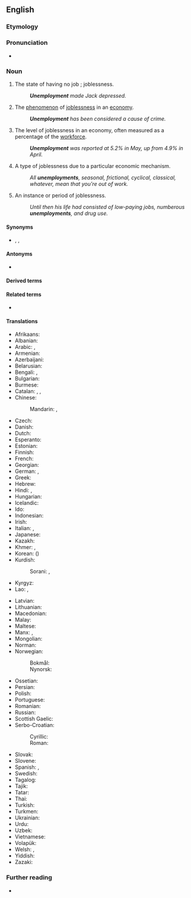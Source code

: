 ==English==

===Etymology===
{{af|en|un-|employment}}

===Pronunciation===
* {{IPA|en|/ʌn.ɪmˈplɔɪ.mənt/}}

===Noun===
{{en-noun|~}}

# The state of having no job<!--pertinent?, which may cause late [[filial life]]-->; joblessness.
#: '''''Unemployment''' made Jack depressed.''
# The [[phenomenon]] of [[joblessness]] in an [[economy]].
#: '''''Unemployment''' has been considered a cause of crime.''
# The level of joblessness in an economy, often measured as a percentage of the [[workforce]].
#: '''''Unemployment''' was reported at 5.2% in May, up from 4.9% in April.''
# {{lb|en|countable}} A type of joblessness due to a particular economic mechanism.
#: ''All '''unemployments''', seasonal, frictional, cyclical, classical, whatever, mean that you're out of work.''
# {{lb|en|countable}} An instance or period of joblessness.
#: ''Until then his life had consisted of low-paying jobs, numberous '''unemployments''', and drug use.''

====Synonyms====
* {{l|en|joblessness}}, {{l|en|worklessness}}, {{l|en|unwork}}

====Antonyms====
* {{l|en|employment}}

====Derived terms====
{{col4|en
|unemployment insurance
|technological unemployment
|unemployment benefit
|structural unemployment
|seasonal unemployment
|frictional unemployment
|cyclical unemployment
|classical unemployment
|Marxian unemployment
|unemployment benefits
|funemployment
|antiunemployment
|unemployment trap
}}

====Related terms====
* {{l|en|unemployed}}

====Translations====
{{trans-top|joblessness}}
* Afrikaans: {{t|af|werkloosheid}}
* Albanian: {{t+|sq|papunësi|f}}
* Arabic: {{t|ar|بِطَالَة|f}}, {{t|ar|بَطَالَة|f}}
* Armenian: {{t+|hy|գործազրկություն}}
* Azerbaijani: {{t|az|işsizlik}}
* Belarusian: {{t|be|беспрацо́ўя|n}}
* Bengali: {{t|bn|দূর}}, {{t|bn|বেকারত্ব|tr=bekarôtbô}}
* Bulgarian: {{t+|bg|безрабо́тица|f}}
* Burmese: {{t|my|အလုပ်လက်မဲ့ဖြစ်ခြင်း}}
* Catalan: {{t+|ca|atur|m}}, {{t|ca|parada forçosa|f}}, {{t|ca|manca de treball|f}}
* Chinese:
*: Mandarin: {{t+|cmn|失業}}, {{t+|cmn|失业|tr=shīyè}}
* Czech: {{t+|cs|nezaměstnanost|f}}
* Danish: {{t+|da|arbejdsløshed|c}}
* Dutch: {{t+|nl|werkloosheid|f}}
* Esperanto: {{t|eo|maldungo}}
* Estonian: {{t|et|tööpuudus}}
* Finnish: {{t+|fi|työttömyys}}
* French: {{t+|fr|chômage|m}}
* Georgian: {{t|ka|უმუშევრობა}}
* German: {{t+|de|Arbeitslosigkeit|f}}, {{t|de|Werklosigkeit|f}}
* Greek: {{t+|el|ανεργία|f}}
* Hebrew: {{t+|he|אַבְטָלָה|f|tr=avtalá}}
* Hindi: {{t|hi|बेरोज़गारी|f}}, {{t+|hi|बेकारी|f}}
* Hungarian: {{t+|hu|munkanélküliség}}
* Icelandic: {{t+|is|atvinnuleysi|m}}
* Ido: {{t+|io|neemployeso}}
* Indonesian: {{t+|id|pengangguran}}
* Irish: {{t|ga|dífhostaíocht|f}}
* Italian: {{t+|it|disoccupazione|f}}, {{t+|it|inoccupazione|f}}
* Japanese: {{t+|ja|失業|tr=しつぎょう, shitsugyō}}
* Kazakh: {{t|kk|жұмыссыздық}}
* Khmer: {{t+|km|និកម្មភាព}}, {{t|km|អកម្មភាព}}
* Korean: {{t+|ko|실업}} ({{t+|ko|失業}})
* Kurdish:
*: Sorani: {{t+|ku|بێ ئیشی}}, {{t+|ku|بێکاری}}
* Kyrgyz: {{t+|ky|жумушсуздук}}
* Lao: {{t+|lo|ໄພຫວ່າງງານ}}, {{t|lo|ການວ່າງງານ}}
{{trans-mid}}
* Latvian: {{t|lv|bezdarbs|m}}
* Lithuanian: {{t+|lt|nedarbas|m}}
* Macedonian: {{t|mk|неврабо́теност|f}}
* Malay: {{t|ms|pengangguran}}
* Maltese: {{t|mt|qgħad|m}}
* Manx: {{t|gv|mee-staartaght|f}}, {{t|gv|neufailleydys|m}}
* Mongolian: {{t+|mn|ажилгүйдэл}}
* Norman: {{t|nrf|d'sempliai|m}} {{qualifier|Jersey}}
* Norwegian:
*: Bokmål: {{t+|nb|arbeidsledighet|m}}
*: Nynorsk: {{t+|nn|arbeidsløyse|f}}
* Ossetian: {{t|os|ӕнӕкуыст}}
* Persian: {{t|fa|بی‌کاری|tr=bi-kâri}}
* Polish: {{t+|pl|bezrobocie|n}}
* Portuguese: {{t+|pt|desemprego|m}}
* Romanian: {{t+|ro|șomaj|n}}
* Russian: {{t+|ru|безрабо́тица|f}}
* Scottish Gaelic: {{t|gd|cion-cosnaidh|m}}
* Serbo-Croatian:
*: Cyrillic: {{t|sh|неза̀послено̄ст|f}}
*: Roman: {{t+|sh|nezàposlenōst|f}}
* Slovak: {{t|sk|nezamestnanosť|f}}
* Slovene: {{t|sl|brezposelnost|f}}
* Spanish: {{t+|es|desempleo|m}}, {{t+|es|paro|m}} {{qualifier|Spain}}
* Swedish: {{t+|sv|arbetslöshet|c}}
* Tagalog: {{t|tl|kawalang-hanapbuhay}}
* Tajik: {{t|tg|бекорӣ}}
* Tatar: {{t+|tt|эшсезлек}}
* Thai: {{t+|th|การว่างงาน}}
* Turkish: {{t+|tr|işsizlik}}
* Turkmen: {{t|tk|işsizlik}}
* Ukrainian: {{t+|uk|безробі́ття|n}}
* Urdu: {{t|ur|بیکاری|f|tr=bekārī}}
* Uzbek: {{t+|uz|ishsizlik}}
* Vietnamese: {{t+|vi|thất nghiệp|alt=sự thất nghiệp}}
* Volapük: {{t+|vo|nenvob}}
* Welsh: {{t|cy|diweithdra|m}}, {{t|cy|anghyflogaeth|f}}
* Yiddish: {{t|yi|אַרבעטסלאָזיקייט|f}}
* Zazaki: {{t|zza|bêkariye|f}}
{{trans-bottom}}

===Further reading===
* {{R:Keywords|page=325}}